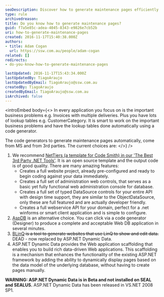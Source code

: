 ```yaml
---
seoDescription: Discover how to generate maintenance pages efficiently using top .NET code generators like NetTiers, AspDB, BLinQ, and ASP.NET Dynamic Data.
type: rule
archivedreason:
title: Do you know how to generate maintenance pages?
guid: f7a5e85c-adea-4045-8343-e9826e7cb52b
uri: how-to-generate-maintenance-pages
created: 2016-11-17T15:40:38.000Z
authors:
- title: Adam Cogan
  url: https://ssw.com.au/people/adam-cogan
related: []
redirects:
- do-you-know-how-to-generate-maintenance-pages

lastUpdated: 2016-11-17T15:43:34.000Z
lastUpdatedBy: TiagoAraujo
lastUpdatedByEmail: TiagoAraujo@ssw.com.au
createdBy: TiagoAraujo
createdByEmail: TiagoAraujo@ssw.com.au
isArchived: false
---
```


<introEmbed
  body={<>
In every application you focus on is the important business problems e.g. Invoices with multiple deliveries. Plus you have lots of lookup tables e.g. CustomerCategory. It is smart to work on the important business problems and have the lookup tables done automatically using a code generator.

The code generators to generate maintenance pages automatically, come from MS and from 3rd parties. The current choices are:
  </>}
/>
1. We recommend [NetTiers (a template for Code Smith) in our 'The Best 3rd Party .NET Tools'](https&#58;//www.ssw.com.au/ssw/Standards/DeveloperGeneral/netTools.aspx#NetTiers). It is an open source template and the output code is of good quality. There are many amazing features:
    * Creates a full website project, already pre-configured and ready to begin coding against your data immediately.
    * Creates a full set of administration web controls, that serves as a basic yet fully functional web administration console for database.
    * Creates a full set of typed DataSource controls for your entire API with design time support, they are similar to the ObjectDataSource, only these are full featured and are actually developer friendly.
    * Creates a full webservice API for your domain, perfect for a .net winforms or smart client application and is simple to configure.
2. [AspDB](https&#58;//www.ssw.com.au/ssw/Standards/DeveloperGeneral/netTools.aspx#AspDB) is an alternative choice. You can click via a code generator (Designer) to produce a complete and acceptable Web DB application in several minutes.
3. [BLinQ](https&#58;//www.ssw.com.au/ssw/Standards/DeveloperGeneral/netTools.aspx#BLinQ)<strike>&#160;is a tool to generate websites that use LinQ to show and edit data.
</strike>DEAD - now replaced by ASP.NET Dynamic Data.
4. ASP.NET Dynamic Data provides the Web application scaffolding that enables you to build rich data-driven Web applications. This scaffolding is a mechanism that enhances the functionality of the existing ASP.NET framework by adding the ability to dynamically display pages based on the data model of the underlying database, without having to create pages manually.

 **WARNING: ASP.NET Dynamic Data is in Beta and not installed on SEAL and SEALUS.**
ASP.NET Dynamic Data has been released in VS.NET 2008 SP1.
